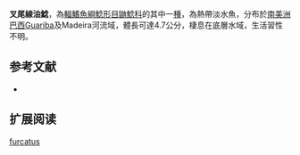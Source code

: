 {{Speciesbox
| name = 叉尾線油鯰
| image = 
| image_width = 250px
| status = NE
| status_system = IUCN3.1
| genus = Nemuroglanis
| species = furcatus
| authority = [[Ribeiro,_Pedroza_&_Rapp_Py-Daniel|Ribeiro, Pedroza & Rapp Py-Daniel]], 2011
| synonyms = 
}}

'''叉尾線油鯰'''，為[[輻鰭魚綱|輻鰭魚綱]][[鯰形目|鯰形目]][[鼬鯰科|鼬鯰科]]的其中一[[種|種]]，為熱帶淡水魚，分布於[[南美洲|南美洲]][[巴西|巴西]]Guariba及Madeira河流域，體長可達4.7公分，棲息在底層水域，生活習性不明。

==参考文献==
*{{FishBase_species|genus=Nemuroglanis|species=furcatus|year=2015|month=6}}

== 扩展阅读 ==
{{refbegin}}
{{wikispecies-inline|Nemuroglanis furcatus|叉尾線油鯰}}
{{refend}}
{{Taxonbar|from=Q6430412}}

[[Category:線油鯰屬|furcatus]]